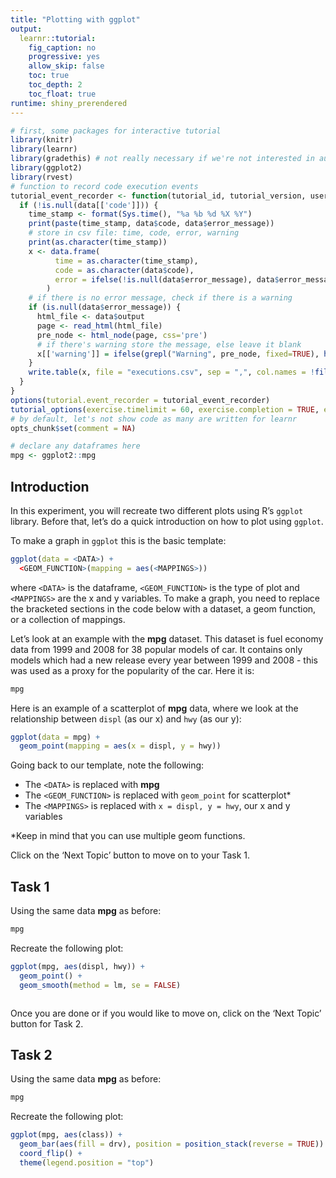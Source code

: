 ```yaml
---
title: "Plotting with ggplot"
output: 
  learnr::tutorial:
    fig_caption: no
    progressive: yes
    allow_skip: false
    toc: true
    toc_depth: 2
    toc_float: true
runtime: shiny_prerendered
---
```


```r
# first, some packages for interactive tutorial
library(knitr)
library(learnr)
library(gradethis) # not really necessary if we're not interested in automatic code grading (and answers vary wildly!)
library(ggplot2)
library(rvest)
# function to record code execution events
tutorial_event_recorder <- function(tutorial_id, tutorial_version, user_id, event, data) {
  if (!is.null(data[['code']])) {
    time_stamp <- format(Sys.time(), "%a %b %d %X %Y")
    print(paste(time_stamp, data$code, data$error_message))
    # store in csv file: time, code, error, warning
    print(as.character(time_stamp))
    x <- data.frame(
          time = as.character(time_stamp), 
          code = as.character(data$code), 
          error = ifelse(!is.null(data$error_message), data$error_message, "")
        )
    # if there is no error message, check if there is a warning
    if (is.null(data$error_message)) {
      html_file <- data$output
      page <- read_html(html_file)
      pre_node <- html_node(page, css='pre')  
      # if there's warning store the message, else leave it blank
      x[['warning']] = ifelse(grepl("Warning", pre_node, fixed=TRUE), html_text(pre_node), "")
    }
    write.table(x, file = "executions.csv", sep = ",", col.names = !file.exists("executions.csv"), row.names = FALSE, append=TRUE)
  }
}
options(tutorial.event_recorder = tutorial_event_recorder)
tutorial_options(exercise.timelimit = 60, exercise.completion = TRUE, exercise.checker = gradethis::grade_learnr)
# by default, let's not show code as many are written for learnr
opts_chunk$set(comment = NA)
```

```r
# declare any dataframes here
mpg <- ggplot2::mpg
```

## Introduction

In this experiment, you will recreate two different plots using R's `ggplot` library. Before that, let's do a quick introduction on how to plot using `ggplot`.

To make a graph in `ggplot` this is the basic template:

```r
ggplot(data = <DATA>) + 
  <GEOM_FUNCTION>(mapping = aes(<MAPPINGS>))
```

where `<DATA>` is the dataframe, `<GEOM_FUNCTION>` is the type of plot and `<MAPPINGS>` are the x and y variables. To make a graph, you need to replace the bracketed sections in the code below with a dataset, a geom function, or a collection of mappings.

Let's look at an example with the **mpg** dataset. This dataset is fuel economy data from 1999 and 2008 for 38 popular models of car. It contains only models which had a new release every year between 1999 and 2008 - this was used as a proxy for the popularity of the car. Here it is:

```r
mpg
```

Here is an example of a scatterplot of **mpg** data, where we look at the relationship between `displ` (as our x) and `hwy` (as our y):

```r
ggplot(data = mpg) + 
  geom_point(mapping = aes(x = displ, y = hwy))
```

Going back to our template, note the following:

- The `<DATA>` is replaced with **mpg**
- The `<GEOM_FUNCTION>` is replaced with `geom_point` for scatterplot*
- The `<MAPPINGS>` is replaced with `x = displ, y = hwy`, our x and y variables

*Keep in mind that you can use multiple geom functions.

Click on the 'Next Topic' button to move on to your Task 1.

## Task 1

Using the same data **mpg** as before:

```r
mpg
```


<!--Source: https://ggplot2.tidyverse.org/reference/geom_smooth.html-->
Recreate the following plot:

```r
ggplot(mpg, aes(displ, hwy)) +
  geom_point() +
  geom_smooth(method = lm, se = FALSE)
```


```r



```

Once you are done or if you would like to move on, click on the 'Next Topic' button for Task 2.

## Task 2

Using the same data **mpg** as before:

```r
mpg
```

<!--Source: https://ggplot2.tidyverse.org/reference/geom_bar.html-->
Recreate the following plot:

```r
ggplot(mpg, aes(class)) + 
  geom_bar(aes(fill = drv), position = position_stack(reverse = TRUE)) +
  coord_flip() +
  theme(legend.position = "top")
```

```r

```


